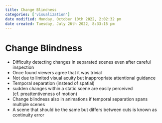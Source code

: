 ```yaml
---
title: Change Blindness
categories: ['visualization']
date modified: Monday, October 10th 2022, 2:02:32 pm
date created: Tuesday, July 26th 2022, 8:33:15 pm
---
```


# Change Blindness
- Difficulty detecting changes in separated scenes even after careful inspection
- Once found viewers agree that it was trivial
- Not due to limited visual acuity but inappropriate attentional guidance
- Temporal separation (instead of spatial)
- sudden changes within a static scene are easily perceived (cf. preattentiveness of motion)
- Change blindness also in animations if temporal separation spans multiple scenes
- A scene that should be the same but differs between cuts is known as continuity error



